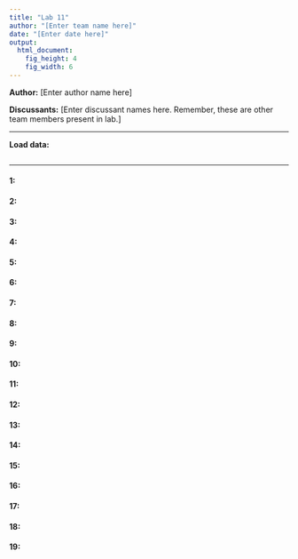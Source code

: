 ```yaml
---
title: "Lab 11"
author: "[Enter team name here]"
date: "[Enter date here]"
output:
  html_document:
    fig_height: 4
    fig_width: 6
---
```


**Author:** [Enter author name here]

**Discussants:** [Enter discussant names here. Remember, these are other team members present in lab.]

* * *

**Load data:**
```r

```

* * *

#### 1:

#### 2:

#### 3: 

#### 4:

#### 5:

#### 6:

#### 7:

#### 8:

#### 9:

#### 10:

#### 11:

#### 12:

#### 13:

#### 14:

#### 15:

#### 16:

#### 17:

#### 18:

#### 19: